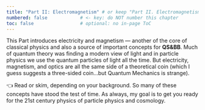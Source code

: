```yaml
---
title: "Part II: Electromagnetism" # or keep "Part II. Electromagnetism — Overview"
numbered: false            # <- key: do NOT number this chapter
toc: false                 # optional: no in-page ToC
---
```


This Part introduces electricity and magnetism — another of the core of classical physics and also a source of important concepts for **QS&BB**. Much of quantum theory was finding a modern view of light and in particle physics we use the quantum particles of light all the time. But electricity, magnetism, and optics are all the same side of a theoretical coin (which I guess suggests a three-sided coin...but Quantum Mechanics is strange).

👈 Read or skim, depending on your background. So many of these concepts have stood the test of time. As always, my goal is to get you ready for the 21st century physics of particle physics and cosmology.
